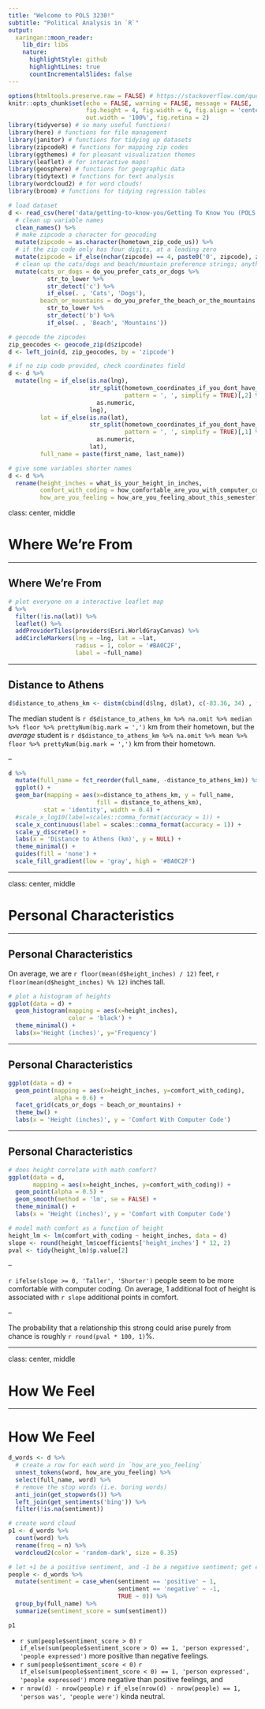 ```yaml
---
title: "Welcome to POLS 3230!"
subtitle: "Political Analysis in `R`"
output:
  xaringan::moon_reader:
    lib_dir: libs
    nature:
      highlightStyle: github
      highlightLines: true
      countIncrementalSlides: false
---
```


```r
options(htmltools.preserve.raw = FALSE) # https://stackoverflow.com/questions/65766516/xaringan-presentation-not-displaying-html-widgets-even-when-knitting-provided-t
knitr::opts_chunk$set(echo = FALSE, warning = FALSE, message = FALSE,
                      fig.height = 4, fig.width = 6, fig.align = 'center',
                      out.width = '100%', fig.retina = 2)
library(tidyverse) # so many useful functions!
library(here) # functions for file management
library(janitor) # functions for tidying up datasets
library(zipcodeR) # functions for mapping zip codes
library(ggthemes) # for pleasant visualization themes
library(leaflet) # for interactive maps!
library(geosphere) # functions for geographic data
library(tidytext) # functions for text analysis
library(wordcloud2) # for word clouds!
library(broom) # functions for tidying regression tables
```

```r
# load dataset
d <- read_csv(here('data/getting-to-know-you/Getting To Know You (POLS 3230) - Form Responses 1.csv')) %>% 
  # clean up variable names
  clean_names() %>%  
  # make zipcode a character for geocoding
  mutate(zipcode = as.character(hometown_zip_code_us)) %>%
  # if the zip code only has four digits, at a leading zero
  mutate(zipcode = if_else(nchar(zipcode) == 4, paste0('0', zipcode), zipcode)) %>%
  # clean up the cats/dogs and beach/mountain preference strings; anything with a "c" is cats, anything with a "b" is beaches
  mutate(cats_or_dogs = do_you_prefer_cats_or_dogs %>% 
           str_to_lower %>% 
           str_detect('c') %>% 
           if_else(. , 'Cats', 'Dogs'),
         beach_or_mountains = do_you_prefer_the_beach_or_the_mountains %>% 
           str_to_lower %>% 
           str_detect('b') %>% 
           if_else(. , 'Beach', 'Mountains'))

# geocode the zipcodes
zip_geocodes <- geocode_zip(d$zipcode)
d <- left_join(d, zip_geocodes, by = 'zipcode')

# if no zip code provided, check coordinates field
d <- d %>% 
  mutate(lng = if_else(is.na(lng), 
                       str_split(hometown_coordinates_if_you_dont_have_a_home_zip_code,
                                 pattern = ', ', simplify = TRUE)[,2] %>% 
                         as.numeric,
                       lng),
         lat = if_else(is.na(lat), 
                       str_split(hometown_coordinates_if_you_dont_have_a_home_zip_code,
                                 pattern = ', ', simplify = TRUE)[,1] %>% 
                         as.numeric,
                       lat),
         full_name = paste(first_name, last_name))

# give some variables shorter names
d <- d %>% 
  rename(height_inches = what_is_your_height_in_inches,
         comfort_with_coding = how_comfortable_are_you_with_computer_code,
         how_are_you_feeling = how_are_you_feeling_about_this_semester)
```

class: center, middle

# Where We're From

---

## Where We're From

```r
# plot everyone on a interactive leaflet map
d %>% 
  filter(!is.na(lat)) %>% 
  leaflet() %>%  
  addProviderTiles(providers$Esri.WorldGrayCanvas) %>% 
  addCircleMarkers(lng = ~lng, lat = ~lat,
                   radius = 1, color = '#BA0C2F',
                   label = ~full_name)
```

---

## Distance to Athens

```r
d$distance_to_athens_km <- distm(cbind(d$lng, d$lat), c(-83.36, 34) , fun = distHaversine)[,1] / 1000
```

The median student is `r d$distance_to_athens_km %>% na.omit %>% median %>% floor %>% prettyNum(big.mark = ',')` km from their hometown, but the *average* student is `r d$distance_to_athens_km %>% na.omit %>% mean %>% floor %>% prettyNum(big.mark = ',')` km from their hometown.

--

```r
d %>% 
  mutate(full_name = fct_reorder(full_name, -distance_to_athens_km)) %>% 
  ggplot() +
  geom_bar(mapping = aes(x=distance_to_athens_km, y = full_name,
                         fill = distance_to_athens_km),
          stat = 'identity', width = 0.4) +
  #scale_x_log10(label=scales::comma_format(accuracy = 1)) +
  scale_x_continuous(label = scales::comma_format(accuracy = 1)) +
  scale_y_discrete() +
  labs(x = 'Distance to Athens (km)', y = NULL) +
  theme_minimal() +
  guides(fill = 'none') +
  scale_fill_gradient(low = 'gray', high = '#BA0C2F')
```

---

class: center, middle

# Personal Characteristics

---

## Personal Characteristics

On average, we are `r floor(mean(d$height_inches) / 12)` feet, `r floor(mean(d$height_inches) %% 12)` inches tall.

```r
# plot a histogram of heights
ggplot(data = d) +
  geom_histogram(mapping = aes(x=height_inches),
                 color = 'black') +
  theme_minimal() +
  labs(x='Height (inches)', y='Frequency')
```

---

## Personal Characteristics

```r
ggplot(data = d) +
  geom_point(mapping = aes(x=height_inches, y=comfort_with_coding),
             alpha = 0.6) +
  facet_grid(cats_or_dogs ~ beach_or_mountains) +
  theme_bw() +
  labs(x = 'Height (inches)', y = 'Comfort With Computer Code')
```

---

## Personal Characteristics

```r
# does height correlate with math comfort?
ggplot(data = d,
       mapping = aes(x=height_inches, y=comfort_with_coding)) +
  geom_point(alpha = 0.5) +
  geom_smooth(method = 'lm', se = FALSE) +
  theme_minimal() +
  labs(x = 'Height (inches)', y = 'Comfort with Computer Code')

# model math comfort as a function of height
height_lm <- lm(comfort_with_coding ~ height_inches, data = d)
slope <- round(height_lm$coefficients['height_inches'] * 12, 2)
pval <- tidy(height_lm)$p.value[2]
```

--

`r ifelse(slope >= 0, 'Taller', 'Shorter')` people seem to be more comfortable with computer coding. On average, 1 additional foot of height is associated with `r slope` additional points in comfort. 

--

The probability that a relationship this strong could arise purely from chance is roughly `r round(pval * 100, 1)`%.

---

class: center, middle

# How We Feel

---

# How We Feel

```r
d_words <- d %>% 
  # create a row for each word in `how_are_you_feeling`
  unnest_tokens(word, how_are_you_feeling) %>% 
  select(full_name, word) %>% 
  # remove the stop words (i.e. boring words)
  anti_join(get_stopwords()) %>% 
  left_join(get_sentiments('bing')) %>% 
  filter(!is.na(sentiment))

# create word cloud
p1 <- d_words %>% 
  count(word) %>% 
  rename(freq = n) %>% 
  wordcloud2(color = 'random-dark', size = 0.35)

# let +1 be a positive sentiment, and -1 be a negative sentiment; get everyone's sum
people <- d_words %>% 
  mutate(sentiment = case_when(sentiment == 'positive' ~ 1,
                               sentiment == 'negative' ~ -1,
                               TRUE ~ 0)) %>% 
  group_by(full_name) %>% 
  summarize(sentiment_score = sum(sentiment))

p1
```

- `r sum(people$sentiment_score > 0)` `r if_else(sum(people$sentiment_score > 0) == 1, 'person expressed', 'people expressed')` more positive than negative feelings.
- `r sum(people$sentiment_score < 0)` `r if_else(sum(people$sentiment_score < 0) == 1, 'person expressed', 'people expressed')` more negative than positive feelings, and
- `r nrow(d) - nrow(people)` `r if_else(nrow(d) - nrow(people) == 1, 'person was', 'people were')` kinda neutral.

